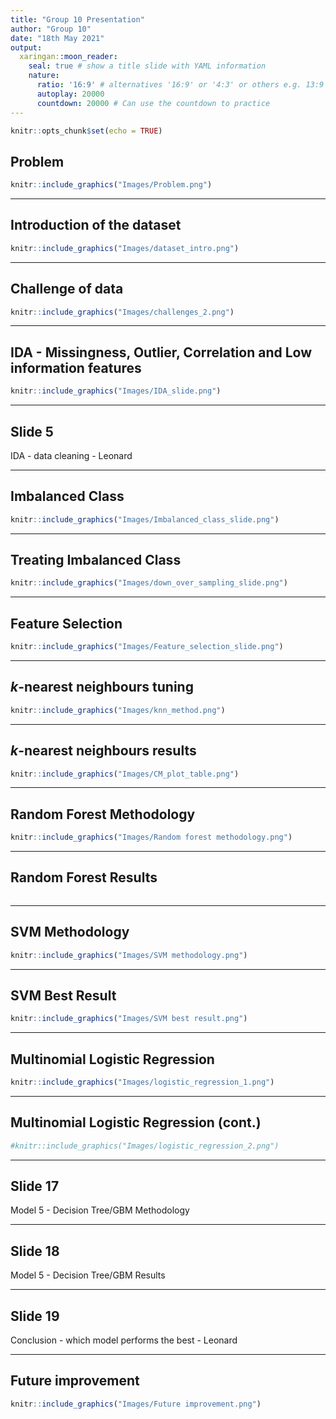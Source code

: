 ---
title: "Group 10 Presentation"
author: "Group 10"
date: "18th May 2021"
output: 
  xaringan::moon_reader:
    seal: true # show a title slide with YAML information
    nature:
      ratio: '16:9' # alternatives '16:9' or '4:3' or others e.g. 13:9
      autoplay: 20000
      countdown: 20000 # Can use the countdown to practice
---

```{r setup, include=FALSE}
knitr::opts_chunk$set(echo = TRUE)
```

## Problem

<!-- The prevalence of diabetes is growing rapidly all over the world. -->

<!-- Hospitalized diabetes patients have a higher risk of hospital readmission after discharge from hospital. -->

<!-- This generates significant burden to the patients and the health care system. -->

<!-- Identifying this group of patients will improve the management of the high readmission rate. -->


```{r, out.width = "1000px", echo=FALSE, fig.align="center"}
knitr::include_graphics("Images/Problem.png")
```


---


## Introduction of the dataset

<!-- Speech (to delete): Our dataset represents 10 years of hospital admission cases for patients diagnosed with diabetes. There're 55 categorical and numerical features that cover a variety of demographical and clinical data. Our goal is to build a multi classifier that predict chance of patient readmission.
-->

```{r, out.width = "900px", echo=FALSE, fig.align="center"}
knitr::include_graphics("Images/dataset_intro.png")
```

---

## Challenge of data

<!-- Key challenges for the analysis include: big sample size which increases execution time and computational cost; messy data that requires proper cleaning in order to filter outliers, remove duplications and handle missing data; building a multi-class classifier; rebalancing imbalanced classes; and processing high level categorical variables in the data.

-->

```{r, out.width = "900px", echo=FALSE, fig.align="center"}
knitr::include_graphics("Images/challenges_2.png")
```

---


## IDA - Missingness, Outlier, Correlation and Low information features

```{r, out.width = "900px", echo=FALSE, fig.align="center"}
knitr::include_graphics("Images/IDA_slide.png")
```

---


## Slide 5

IDA - data cleaning - Leonard

---


## Imbalanced Class

```{r, out.width = "900px", echo=FALSE, fig.align="center"}
knitr::include_graphics("Images/Imbalanced_class_slide.png")
```

---


## Treating Imbalanced Class

```{r, out.width = "900px", echo=FALSE, fig.align="center"}
knitr::include_graphics("Images/down_over_sampling_slide.png")
```

---

## Feature Selection

```{r, out.width = "900px", echo=FALSE, fig.align="center"}
knitr::include_graphics("Images/Feature_selection_slide.png")
```

---

## *k*-nearest neighbours tuning

<!-- Speech (to delete): We first consider the k Nearest Neighbours method. -->
<!-- To tune the hyperparameter k for best accuracy while minimizing computational time, we adopt the heuristic that the best k is approximately equal to root N where N is the number of points. -->
<!-- By iterating around this value, we obtain our best k estimate. -->

```{r, out.width = "900px", echo=FALSE, fig.align="center"}
knitr::include_graphics("Images/knn_method.png")
```

---

## *k*-nearest neighbours results

<!-- Looking at this heatmap visualisation of the confusion matrix, we find that the kNN finds it difficult to predict the ‘<30’ and '>30' classes in the test set.  -->
<!-- This means the model is not sensitive to readmissions, which is critical to the goal of our project. -->

```{r, out.width = "1200px", echo=FALSE, fig.align="center"}
knitr::include_graphics("Images/CM_plot_table.png")
```

---

## Random Forest Methodology
<!-- Then we built a random forest model, we firstly tried different dataset to balance the class, and found only down sample data was able to pick up the minority class group. Then we tried different functions and features, and performed hyper-parameter tuning. (with or without: The red highlights indicate tests with best performance.) -->

```{r, out.width = "950px", echo=FALSE, fig.align="center"}
knitr::include_graphics("Images/Random forest methodology.png")
```

---

## Random Forest Results

<!-- We fit the model with best hyper-parameters, and found the sensitivity of each class is around 40%. Random forest is a powerful classifier, however, it may generate bias when there are categorical variables with multiple levels. And there are 14 such kind of variables in the current data. -->

```{r, out.width = "950px", echo=FALSE, fig.align="center"}

```


---

## SVM Methodology

```{r, out.width = "950px", echo=FALSE, fig.align="center"}
knitr::include_graphics("Images/SVM methodology.png")
```

<!-- In SVM, we also experimented with different datasets and different features. 
We used Raw data, downsampled and Oversampled data that using SMOTE. 
We also tried training on full features and selected only features.
From those experiments, we found that by using SMOTE data, with all features, it yielded the best performance with test data. 

These experiments used hyperparameters as follows 
-->

---

## SVM Best Result

```{r, out.width = "950px", echo=FALSE, fig.align="center"}
knitr::include_graphics("Images/SVM best result.png")
```

<!-- We fit the model with best hyperparameters, and got the average performance on 5-Fold is around 52%,
Better than the other experiments which only got around 45%. 
On the test set, we got 45% average in terms of specificity and 72% in terms of specificity. And all of them are balance for three classes
-->

---

## Multinomial Logistic Regression 

<!-- We then fit multinomial logistic regression and applied different combination of class balancing and feature selection technique. Model based on raw data and all features gives the best accuracy of 54%, however sensitivity and specificity is highly skewed, with no instances predicted to be <30 days class. 
-->

```{r, out.width = "900px", echo=FALSE, fig.align="center"}
knitr::include_graphics("Images/logistic_regression_1.png")
```

---

## Multinomial Logistic Regression (cont.) 

<!-- Downsampling the data gives better prediction for the two minor classes that we're most interested in, but in the meanwhile lowers the overall accuracy to 43%. The computational time for running the model takes around 15 second.
-->

```{r, out.width = "900px", echo=FALSE, fig.align="center"}
#knitr::include_graphics("Images/logistic_regression_2.png")
```

---

## Slide 17

Model 5 - Decision Tree/GBM
Methodology

---

## Slide 18

Model 5 - Decision Tree/GBM
Results

---

## Slide 19

Conclusion - which model performs the best - Leonard

---

## Future improvement

<!-- There are several ways we can improve the performance of the model. Firstly, combine the two classes, patients readmitted within 30 days and  after 30 days, which have similar clinical meanings.
We can also increase observation number, reduce categorical variable levels, adjust threshold for existing models, and try other classification algorithms.-->


```{r, out.width = "900px", echo=FALSE, fig.align="center"}
knitr::include_graphics("Images/Future improvement.png")
```


